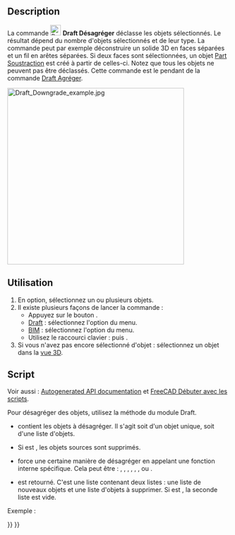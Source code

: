 <languages/>

{{Docnav/fr
|[[Draft_Upgrade/fr|Agréger]]
|[[Draft_WireToBSpline/fr|Polyligne <=> B-spline]]
|[[Draft_Workbench/fr|Atelier Draft]]
|IconL=Draft_Upgrade.svg
|IconR=Draft_WireToBSpline.svg
|IconC=Workbench_Draft.svg
}}

{{GuiCommand/fr
|Name=Draft Downgrade
|Name/fr=Draft Désagréger
|MenuLocation=Draft/BIM : Modification → Désagréger
|Workbenches=[[Draft_Workbench/fr|Draft]], [[BIM_Workbench/fr|BIM]]
|Shortcut={{KEY|D}} {{KEY|N}}
|SeeAlso=[[Draft_Upgrade/fr|Draft Agréger]], [[Part_Cut/fr|Part Soustraction]]
}}

==Description==

La commande [[Image:Draft_Downgrade.svg|24px]] '''Draft Désagréger''' déclasse les objets sélectionnés. Le résultat dépend du nombre d'objets sélectionnés et de leur type. La commande peut par exemple déconstruire un solide 3D en faces séparées et un fil en arêtes séparées. Si deux faces sont sélectionnées, un objet [[Part_Cut/fr|Part Soustraction]] est créé à partir de celles-ci. Notez que tous les objets ne peuvent pas être déclassés. Cette commande est le pendant de la commande [[Draft_Upgrade/fr|Draft Agréger]].

[[Image:Draft_Downgrade_example.jpg|400px]]
{{Caption|Deux faces se chevauchant sont désagrégées en un objet Part Soustraction, qui est désagrégé en une face. Cette face est ensuite déclassée en une polyligne fermée, qui est finalement désagrégée en arêtes séparées.}}

<span id="Usage"></span>
==Utilisation==

# En option, sélectionnez un ou plusieurs objets.
# Il existe plusieurs façons de lancer la commande :
#* Appuyez sur le bouton {{Button|[[Image:Draft_Downgrade.svg|16px]] [[Draft_Downgrade/fr|Désagréger]]}}.
#* [[Draft_Workbench/fr|Draft]] : sélectionnez l'option {{MenuCommand|Modification → [[Image:Draft_Downgrade.svg|16px]] Désagréger}} du menu.
#* [[BIM_Workbench/fr|BIM]] : sélectionnez l'option {{MenuCommand|Modification → [[Image:Draft_Downgrade.svg|16px]] Désagréger}} du menu.
#* Utilisez le raccourci clavier : {{KEY|D}} puis {{KEY|N}}.
# Si vous n'avez pas encore sélectionné d'objet : sélectionnez un objet dans la [[3D_view/fr|vue 3D]].

<span id="Scripting"></span>
==Script==

Voir aussi : [https://freecad.github.io/SourceDoc/ Autogenerated API documentation] et [[FreeCAD_Scripting_Basics/fr|FreeCAD Débuter avec les scripts]].

Pour désagréger des objets, utilisez la méthode {{incode|downgrade}} du module Draft.

{{Code|code=
downgrade_list = downgrade(objects, delete=False, force=None)
}}

* {{incode|objects}} contient les objets à désagréger. Il s'agit soit d'un objet unique, soit d'une liste d'objets.
* Si {{incode|delete}} est {{incode|True}}, les objets sources sont supprimés.
* {{incode|force}} force une certaine manière de désagréger en appelant une fonction interne spécifique. Cela peut être : {{incode|"explode"}}, {{incode|"shapify"}}, {{incode|"subtr"}}, {{incode|"splitFaces"}}, {{incode|"cut2"}}, {{incode|"getWire"}}, {{incode|"splitWires"}} ou {{incode|"splitCompounds"}}.
* {{incode|downgrade_list}} est retourné. C'est une liste contenant deux listes : une liste de nouveaux objets et une liste d'objets à supprimer. Si {{incode|delete}} est {{incode|True}}, la seconde liste est vide.

Exemple :

{{Code|code=
import FreeCAD as App
import Draft

doc = App.newDocument()

circle = Draft.make_circle(1000)
rectangle = Draft.make_rectangle(2000, 800)
doc.recompute()

add_list1, delete_list1 = Draft.upgrade([circle, rectangle], delete=True)

compound = add_list1[0]
add_list2, delete_list2 = Draft.downgrade(compound, delete=False)
face = add_list2[0]
add_list3, delete_list3 = Draft.downgrade(face, delete=False)

box = doc.addObject("Part::Box", "Box")
box.Length = 2300
box.Width = 800
box.Height = 1000

add_list4, delete_list4 = Draft.downgrade(box, delete=True)

doc.recompute()
}}


{{Docnav/fr
|[[Draft_Upgrade/fr|Agréger]]
|[[Draft_WireToBSpline/fr|Polyligne <=> B-spline]]
|[[Draft_Workbench/fr|Atelier Draft]]
|IconL=Draft_Upgrade.svg
|IconR=Draft_WireToBSpline.svg
|IconC=Workbench_Draft.svg
}}

{{Draft Tools navi{{#translation:}}}}
{{Userdocnavi{{#translation:}}}}